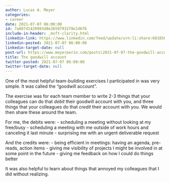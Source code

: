```yaml
---
author: Lucas A. Meyer
categories:
- career
date: 2021-07-07 06:00:00
id: 7a087d2420983d8e26597932f8e146f6
include-in-header: _msft-clarity.html
linkedin-link: https://www.linkedin.com/feed/update/urn:li:share:6818567778430275584
linkedin-posted: 2021-07-07 06:00:00
linkedin-target-date: null
post-url: https://www.meyerperin.com/posts\2021-07-07-the-goodwill-account.html
title: The goodwill account
twitter-posted: 2021-07-07 06:00:00
twitter-target-date: null
---
```


One of the most helpful team-building exercises I participated in was very simple. It was called the "goodwill account".

The exercise was for each team member to write 2-3 things that your colleagues can do that *debit* their goodwill account with you, and three things that your colleagues do that *credit* their account with you. We would then share these around the team.

For me, the debits were:
- scheduling a meeting without looking at my free/busy
- scheduling a meeting with me outside of work hours and canceling it last minute
- surprising me with an urgent deliverable request

And the credits were:
- being efficient in meetings: having an agenda, pre-reads, action items
- giving me visibility of projects I might be involved in at some point in the future
- giving me feedback on how I could do things better

It was also helpful to learn about things that annoyed my colleagues that I did without realizing.

